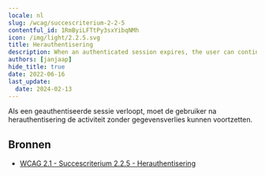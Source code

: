 ```yaml
---
locale: nl
slug: /wcag/succescriterium-2-2-5
contentful_id: 1RmByiLFTtPy3sxYibqNMh
icon: /img/light/2.2.5.svg
title: Herauthentisering
description: When an authenticated session expires, the user can continue the activity without loss of data after re-authenticating.
authors: [janjaap]
hide_title: true
date: 2022-06-16
last_update:
  date: 2024-02-13
---
```


<Hero
  title="Herauthentisering"
  imageSrc="/img/light/2.2.5.svg"
  alt="WCAG 2.2.5 icon"
  prefix="Succescriterium 2.2.5"
  suffix="Niveau AAA"
/>

Als een geauthentiseerde sessie verloopt, moet de gebruiker na herauthentisering de activiteit zonder gegevensverlies kunnen voortzetten.

## Bronnen

- [WCAG 2.1 - Succescriterium 2.2.5 - Herauthentisering](https://www.w3.org/Translations/WCAG21-nl/#herauthentisering)
